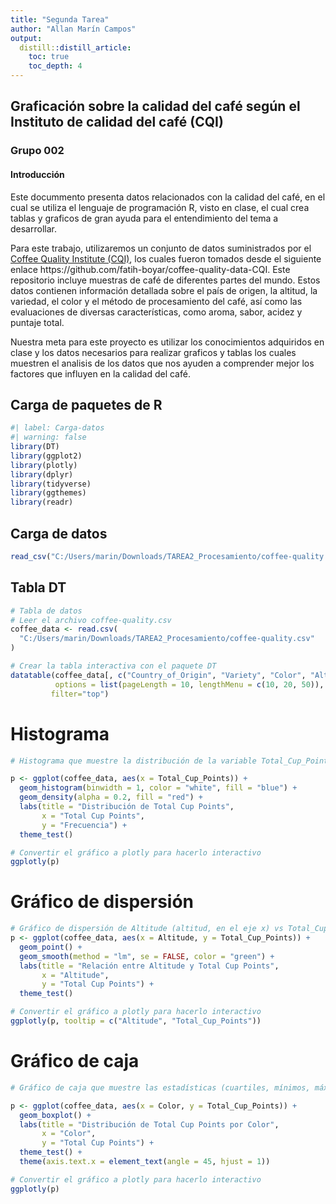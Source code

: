 ---
title: "Segunda Tarea"
author: "Allan Marín Campos"
output:
  distill::distill_article:
    toc: true
    toc_depth: 4
---

## Graficación sobre la calidad del café según el Instituto de calidad del café (CQI)

### Grupo 002

#### Introducción

Este docummento presenta datos relacionados con la calidad del café, en el cual se utiliza el lenguaje de programación R, visto en clase, el cual crea tablas y graficos de gran ayuda para el entendimiento del tema a desarrollar. 

Para este trabajo, utilizaremos un conjunto de datos suministrados por el [Coffee Quality Institute (CQI)](https://github.com/fatih-boyar/coffee-quality-data-CQI), los cuales fueron tomados desde el siguiente enlace https://github.com/fatih-boyar/coffee-quality-data-CQI. Este repositorio incluye muestras de café de diferentes partes del mundo. Estos datos contienen información detallada sobre el país de origen, la altitud, la variedad, el color y el método de procesamiento del café, así como las evaluaciones de diversas características, como aroma, sabor, acidez y puntaje total.

Nuestra meta para este proyecto es utilizar los conocimientos adquiridos en clase y los datos necesarios para realizar graficos y tablas los cuales muestren el analisis de los datos que nos ayuden a comprender mejor los factores que influyen en la calidad del café.

## Carga de paquetes de R

```{r}
#| label: Carga-datos
#| warning: false
library(DT)
library(ggplot2)
library(plotly)
library(dplyr)
library(tidyverse)
library(ggthemes)
library(readr)
```

## Carga de datos

```{r}
read_csv("C:/Users/marin/Downloads/TAREA2_Procesamiento/coffee-quality.csv")
```

## Tabla DT

```{r}
# Tabla de datos
# Leer el archivo coffee-quality.csv 
coffee_data <- read.csv(
  "C:/Users/marin/Downloads/TAREA2_Procesamiento/coffee-quality.csv"
)

# Crear la tabla interactiva con el paquete DT
datatable(coffee_data[, c("Country_of_Origin", "Variety", "Color", "Altitude", "Total_Cup_Points")],
          options = list(pageLength = 10, lengthMenu = c(10, 20, 50)),
         filter="top")
```

# Histograma

```{r}

# Histograma que muestre la distribución de la variable Total_Cup_Points

p <- ggplot(coffee_data, aes(x = Total_Cup_Points)) +
  geom_histogram(binwidth = 1, color = "white", fill = "blue") +
  geom_density(alpha = 0.2, fill = "red") +
  labs(title = "Distribución de Total Cup Points",
       x = "Total Cup Points",
       y = "Frecuencia") +
  theme_test()

# Convertir el gráfico a plotly para hacerlo interactivo
ggplotly(p)

```

# Gráfico de dispersión

```{r}
# Gráfico de dispersión de Altitude (altitud, en el eje x) vs Total_Cup_Points (puntaje total, en el eje y)
p <- ggplot(coffee_data, aes(x = Altitude, y = Total_Cup_Points)) +
  geom_point() +
  geom_smooth(method = "lm", se = FALSE, color = "green") +
  labs(title = "Relación entre Altitude y Total Cup Points",
       x = "Altitude",
       y = "Total Cup Points") +
  theme_test()

# Convertir el gráfico a plotly para hacerlo interactivo
ggplotly(p, tooltip = c("Altitude", "Total_Cup_Points"))

```

# Gráfico de caja

```{r}
# Gráfico de caja que muestre las estadísticas (cuartiles, mínimos, máximos y valores atípicos) de la variable Total_Cup_Points (puntaje total) para cada valor de la variable Color (color)

p <- ggplot(coffee_data, aes(x = Color, y = Total_Cup_Points)) +
  geom_boxplot() +
  labs(title = "Distribución de Total Cup Points por Color",
       x = "Color",
       y = "Total Cup Points") +
  theme_test() +
  theme(axis.text.x = element_text(angle = 45, hjust = 1))

# Convertir el gráfico a plotly para hacerlo interactivo
ggplotly(p)

```
